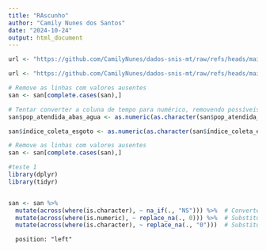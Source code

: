 ```yaml
---
title: "RAscunho"
author: "Camily Nunes dos Santos"
date: "2024-10-24"
output: html_document
---
```

  
  
```r
url <- "https://github.com/CamilyNunes/dados-snis-mt/raw/refs/heads/main/Dados/SNIS%20-%20S%C3%A9rie%20Hist%C3%B3rica/AgregadoSNISMT(TESTE).csv"
```
  
    

  
```r
url <- "https://github.com/CamilyNunes/dados-snis-mt/raw/refs/heads/main/Dados/SNIS%20-%20S%C3%A9rie%20Hist%C3%B3rica/AgregadoSNISMT.csv"
```
     

```r
# Remove as linhas com valores ausentes
san <- san[complete.cases(san),]
```
  
    
```r
# Tentar converter a coluna de tempo para numérico, removendo possíveis caracteres
san$pop_atendida_abas_agua <- as.numeric(as.character(san$pop_atendida_abas_agua))

san$índice_coleta_esgoto <- as.numeric(as.character(san$índice_coleta_esgoto))
```
  
 
```r
# Remove as linhas com valores ausentes
san <- san[complete.cases(san),]
```
  
      
```r
#teste 1 
library(dplyr)
library(tidyr)


san <- san %>%
  mutate(across(where(is.character), ~ na_if(., "NS"))) %>%  # Converte "NS" em NA apenas nas colunas de texto
  mutate(across(where(is.numeric), ~ replace_na(., 0))) %>%  # Substitui NA por 0 nas colunas numéricas
  mutate(across(where(is.character), ~ replace_na(., "0")))  # Substitui NA por "0" nas colunas de texto
```
     
      
      position: "left"